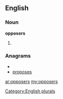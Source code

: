==English==

===Noun===
'''opposers'''

# {{plural of|[[opposer]]}}

===Anagrams===
* {{alphagram|eoopprss}}
* [[proposes#English|proposes]]

[[Category:English plurals]]

[[ar:opposers]]
[[my:opposers]]
